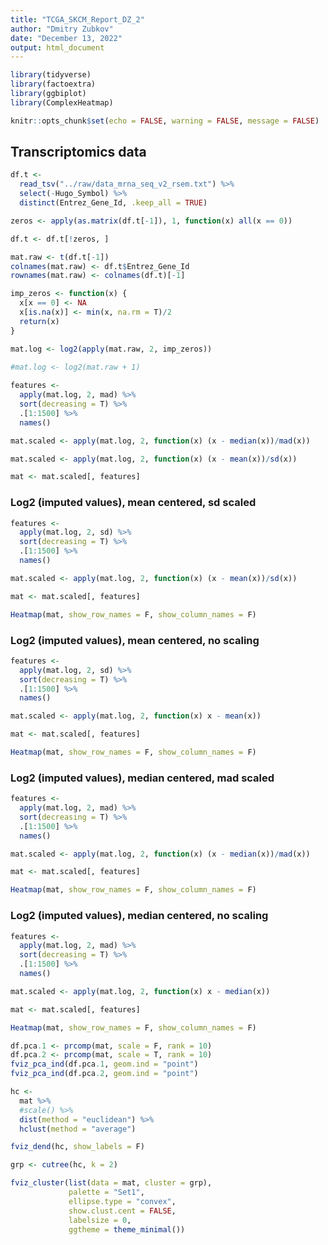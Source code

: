 ```yaml
---
title: "TCGA_SKCM_Report_DZ_2"
author: "Dmitry Zubkov"
date: "December 13, 2022"
output: html_document
---
```


```r
library(tidyverse)
library(factoextra)
library(ggbiplot)
library(ComplexHeatmap)

knitr::opts_chunk$set(echo = FALSE, warning = FALSE, message = FALSE)
```


## Transcriptomics data

```r

df.t <- 
  read_tsv("../raw/data_mrna_seq_v2_rsem.txt") %>%
  select(-Hugo_Symbol) %>%
  distinct(Entrez_Gene_Id, .keep_all = TRUE)

zeros <- apply(as.matrix(df.t[-1]), 1, function(x) all(x == 0))

df.t <- df.t[!zeros, ]

```

```r

mat.raw <- t(df.t[-1])
colnames(mat.raw) <- df.t$Entrez_Gene_Id
rownames(mat.raw) <- colnames(df.t)[-1]

imp_zeros <- function(x) {
  x[x == 0] <- NA
  x[is.na(x)] <- min(x, na.rm = T)/2
  return(x)
}

mat.log <- log2(apply(mat.raw, 2, imp_zeros))
  
#mat.log <- log2(mat.raw + 1)

features <- 
  apply(mat.log, 2, mad) %>%
  sort(decreasing = T) %>%
  .[1:1500] %>%
  names()

mat.scaled <- apply(mat.log, 2, function(x) (x - median(x))/mad(x))

mat.scaled <- apply(mat.log, 2, function(x) (x - mean(x))/sd(x))

mat <- mat.scaled[, features]
```


### Log2 (imputed values), mean centered, sd scaled

```r
features <- 
  apply(mat.log, 2, sd) %>%
  sort(decreasing = T) %>%
  .[1:1500] %>%
  names()

mat.scaled <- apply(mat.log, 2, function(x) (x - mean(x))/sd(x))

mat <- mat.scaled[, features]

Heatmap(mat, show_row_names = F, show_column_names = F)
```

### Log2 (imputed values), mean centered, no scaling

```r

features <- 
  apply(mat.log, 2, sd) %>%
  sort(decreasing = T) %>%
  .[1:1500] %>%
  names()

mat.scaled <- apply(mat.log, 2, function(x) x - mean(x))

mat <- mat.scaled[, features]

Heatmap(mat, show_row_names = F, show_column_names = F)
```

### Log2 (imputed values), median centered, mad scaled

```r
features <- 
  apply(mat.log, 2, mad) %>%
  sort(decreasing = T) %>%
  .[1:1500] %>%
  names()

mat.scaled <- apply(mat.log, 2, function(x) (x - median(x))/mad(x))

mat <- mat.scaled[, features]

Heatmap(mat, show_row_names = F, show_column_names = F)
```

### Log2 (imputed values), median centered, no scaling

```r
features <- 
  apply(mat.log, 2, mad) %>%
  sort(decreasing = T) %>%
  .[1:1500] %>%
  names()

mat.scaled <- apply(mat.log, 2, function(x) x - median(x))

mat <- mat.scaled[, features]

Heatmap(mat, show_row_names = F, show_column_names = F)
```

```r
df.pca.1 <- prcomp(mat, scale = F, rank = 10)
df.pca.2 <- prcomp(mat, scale = T, rank = 10)
fviz_pca_ind(df.pca.1, geom.ind = "point")
fviz_pca_ind(df.pca.2, geom.ind = "point")
```


```r

hc <-
  mat %>%
  #scale() %>%
  dist(method = "euclidean") %>%
  hclust(method = "average")

```

```r

fviz_dend(hc, show_labels = F)

grp <- cutree(hc, k = 2)

fviz_cluster(list(data = mat, cluster = grp),
             palette = "Set1",
             ellipse.type = "convex",
             show.clust.cent = FALSE,
             labelsize = 0,
             ggtheme = theme_minimal())
```
